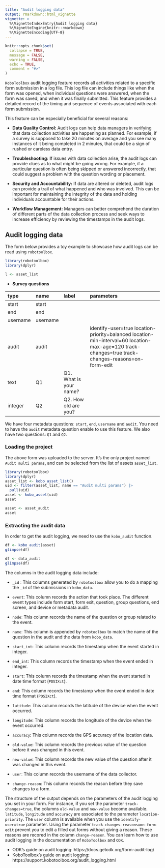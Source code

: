 ```yaml
---
title: "Audit logging data"
output: rmarkdown::html_vignette
vignette: >
  %\VignetteIndexEntry{Audit logging data}
  %\VignetteEngine{knitr::rmarkdown}
  %\VignetteEncoding{UTF-8}
---
```


```r
knitr::opts_chunk$set(
  collapse = TRUE,
  message = FALSE,
  warning = FALSE,
  echo = TRUE,
  comment = "#>"
)
```

`KoboToolbox` audit logging feature records all activities related to a specific form submission in a log file. This log file can include things like when the form was opened, when individual questions were answered, when the form was saved, and when it was finally submitted. This feature provides a detailed record of the timing and sequence of events associated with each form submission.

This feature can be especially beneficial for several reasons:

- **Data Quality Control:** Audit logs can help data managers in verifying that data collection activities are happening as planned. For example, if a survey is supposed to take 20 minutes on average and you see many instances of it being completed in 2 minutes, that could be a sign of rushed or careless data entry.

- **Troubleshooting:** If issues with data collection arise, the audit logs can provide clues as to what might be going wrong. For example, if a particular question is often being skipped or answered incorrectly, that could suggest a problem with the question wording or placement.

- **Security and Accountability:** If data are altered or deleted, audit logs can provide a trail of what happened and who was involved. This can be important for maintaining the integrity of the data and holding individuals accountable for their actions.

- **Workflow Management:** Managers can better comprehend the duration of different parts of the data collection process and seek ways to increase efficiency by reviewing the timestamps in the audit logs.

## Audit logging data

The form below provides a toy example to showcase how audit logs can be read using `robotoolbox`.

```r
library(robotoolbox)
library(dplyr)
```


```r
l <- asset_list
```

- **Survey questions**

| type      | name      | label                  | parameters                                                                |
|:-----------|:-----------|:------------------------|:---------------------------------------------------------------------------|
| start     | start     |                        |                                                                           |
| end       | end       |                        |                                                                           |
| username  | username  |                        |                                                                           |
| audit     | audit     |                        | identify-user=true location-priority=balanced location-min-interval=60 location-max-age=120 track-changes=true track-changes-reasons=on-form-edit |
| text      | Q1        | Q1. What is your name? |                                                                           |
| integer   | Q2        | Q2. How old are you?   |                                                                           |

We have four metadata questions: `start`, `end`, `username` and `audit`. You need to have the `audit` metadata question enable to use this feature. We also have two questions: `Q1` and `Q2`.

### Loading the project

The above form was uploaded to the server. It's the only project named `Audit multi params`, and can be selected from the list of assets `asset_list`.

```r
library(robotoolbox)
library(dplyr)
asset_list <- kobo_asset_list()
uid <- filter(asset_list, name == "Audit multi params") |>
  pull(uid)
asset <- kobo_asset(uid)
asset
```

```r
asset <- asset_audit
asset
```

### Extracting the audit data

In order to get the audit logging, we need to use the `kobo_audit` function.

```r
df <- kobo_audit(asset)
glimpse(df)
```

```r
df <- data_audit
glimpse(df)
```

The columns in the audit logging data include:

- `_id` : This columns generated by `robotoolbox` allow you to do a mapping the `_id` of the submissions in `kobo_data`.

- `event`: This column records the action that took place. The different event types include form start, form exit, question, group questions, end screen, and device or metadata audit.

- `node`: This column records the name of the question or group related to the event.

- `name`: This column is appended by `robotoolbox` to match the name of the question in the audit and the data from `kobo_data`.

- `start_int`: This column records the timestamp when the event started in integer.

- `end_int`: This column records the timestamp when the event ended in integer.

- `start`: This column records the timestamp when the event started in date time format (`POSIXct`).

- `end`: This column records the timestamp when the event ended in date time format (`POSIXct`).

- `latitude`: This column records the latitude of the device when the event occurred.

- `longitude`: This column records the longitude of the device when the event occurred.

- `accuracy`: This column records the GPS accuracy of the location data.

- `old-value`: This column records the previous value of the question before it was changed in this event.

- `new-value`: This column records the new value of the question after it was changed in this event.

- `user`: This column records the username of the data collector.

- `change-reason`:  This column records the reason before they save changes to a form.

The structure of the output depends on the parameters of the audit logging you set in your form. For instance, if you set the parameter `track-changes=true`, the columns `old-value` and `new-value` become available. `latitude`, `longitude` and `accuracy` are associated to the parameter `location-priority`. The `user` column is available when you use the `identify-user=true` parameter.
Using the parameter `track-changes-reasons=on-form-edit` prevent you to edit a filled out forms without giving a reason. These reasons are recored in the column `change-reason`.
You can learn how to use audit logging in the documentation of `KoboToolbox` and `ODK`.

- ODK's guide on audit logging: https://docs.getodk.org/form-audit-log/
- KoboToolbox's guide on audit logging: https://support.kobotoolbox.org/audit_logging.html
